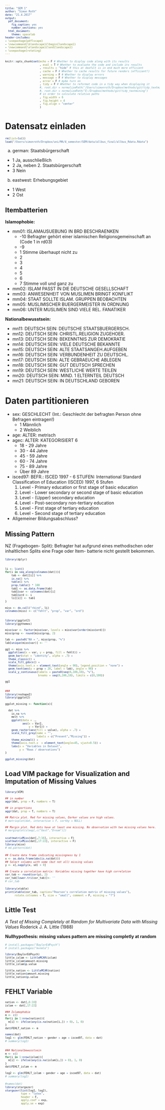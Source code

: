 ```yaml
---
title: "SEM 1"
author: "Simon Roth"
date: "21.4.2017"
output:
  pdf_document:
    fig_caption: yes
    number_sections: yes
  html_document:
    theme: spacelab
header-includes:
- \usepackage{pdflscape}
- \newcommand{\blandscape}{\begin{landscape}}
- \newcommand{\elandscape}{\end{landscape}}
- \usepackage{rotating}
---
```


```r
knitr::opts_chunk$set(echo = F # Whether to display code along with its results
                      , eval = T # Whether to evaluate the code and include its results
                      , results = "hide" # this at deafult is in end much more efficient
                      , cache = F # Whether to cache results for future renders (efficient!)
                      , warning = F # Whether to display errors
                      , message = F # Whether to display messages
                      , error = F # mybe turn on
                      , tidy = F # Whether to reformat code in a tidy way when displaying it
                      #, root.dir = normalizePath('/Users/simonroth/Dropbox/methods/git/tidy_textmining/my_summary/') 
                      #, root.dir = normalizePath("E:/Dropbox/methods/git/tidy_textmining")
                      # in order to calculate relative paths
                      , fig.width = 6
                      , fig.height = 4
                      , fig.align = "center"
                      )
```

<style type="text/css">
body, td {
   font-size: 14px;
}
r.code{
  font-size: 10px;
}
pre {
  font-size: 10px
}
</style>

# Datensatz einladen

```r
rm(list=ls())
load("/Users/simonroth/Dropbox/uni/MA/4_semester/SEM/data/allbus_final/allbus_Rdata.Rdata")
```

a. german: Staatsbürgerschaft
* 1 Ja, ausschließlich
* 2 Ja, neben 2. Staatsbürgerschaft
* 3 Nein

b. eastwest: Erhebungsgebiet
* 1 West 
* 2 Ost

## Itembatterien 

**Islamophobie:** 

* mm01: ISLAMAUSUEBUNG IN BRD BESCHRAENKEN
    + -10 Befragter gehört einer islamischen Religionsgemeinschaft an (Code 1 in rd03)
    + -9
    + 1 Stimme überhaupt nicht zu
    + 2
    + 3
    + 4
    + 5 
    + 6 
    + 7 Stimme voll und ganz zu
* mm02: ISLAM PASST IN DIE DEUTSCHE GESELLSCHAFT
* mm03: ANWESENHEIT VON MUSLIMEN BRINGT KONFLIKT
* mm04: STAAT SOLLTE ISLAM. GRUPPEN BEOBACHTEN
* mm05: MUSLIMISCHER BUERGERMEISTER IN ORDNUNG
* mm06: UNTER MUSLIMEN SIND VIELE REL. FANATIKER


<!-- **Einbürgerung:** -->

<!-- * mn01: EINBUERGERUNG: SOLLTE HIER GEBOREN SEIN -->
<!-- * mn02: EINBUERGERUNG: DEUTSCHE ABSTAMMUNG HABEN -->
<!-- * mn03: EINBUERGERUNG: DEUTSCH SPRECHEN -->
<!-- * mn04: EINBUERGERUNG: LANGE BEI UNS GELEBT -->
<!-- * mn05: EINBUERGERUNG: LEBENSSTILANPASSUNG -->
<!-- * mn06: EINBUERGERUNG: IN CHRISTLICH.KIRCHE SEIN -->
<!-- * mn07: EINBUERGERUNG: KEINE STRAFTATEN -->
<!-- * mn08: EINBUERGERUNG: EIGENER LEBENSUNTERHALT -->
<!-- * mn09: EINBUERGERUNG: ZU GRUNDGESETZ BEKENNEN -->
<!-- * mn10: KOENNEN MIGRANTEN ECHTE DEUTSCHE WERDEN? -->


**Nationalbewusstsein:**

* mn11: DEUTSCH SEIN: DEUTSCHE STAATSBUERGERSCH.
* mn12: DEUTSCH SEIN: CHRISTL.RELIGION ZUGEHOER.
* mn13: DEUTSCH SEIN: BEKENNTNIS ZUR DEMOKRATIE
* mn14: DEUTSCH SEIN: VIELE DEUTSCHE BEKANNTE
* mn15: DEUTSCH SEIN: ALTE STAATSANGEH.AUFGEBEN
* mn16: DEUTSCH SEIN: VERBUNDENHEIT ZU DEUTSCHL.
* mn17: DEUTSCH SEIN: ALTE GEBRAEUCHE ABLEGEN
* mn18: DEUTSCH SEIN: GUT DEUTSCH SPRECHEN
* mn19: DEUTSCH SEIN: WESTLICHE WERTE TEILEN
* mn20: DEUTSCH SEIN: MIND. 1 ELTERNTEIL DEUTSCH
* mn21: DEUTSCH SEIN: IN DEUTSCHLAND GEBOREN


# Daten partitionieren

* sex: GESCHLECHT (Int.: Geschlecht der befragten Person ohne Befragen eintragen!)
    + 1 Männlich 
    + 2 Weiblich
* age: ALTER: metrisch
* agec: ALTER: KATEGORISIERT 6
    + 18 - 29 Jahre
    + 30 - 44 Jahre
    + 45 - 59 Jahre
    + 60 - 74 Jahre
    + 75 - 89 Jahre
    + Über 89 Jahre
* isced97: BEFR.: ISCED 1997 - 6 STUFEN: International Standard Classification of Education (ISCED) 1997, 6 Stufen
    1. Level - Primary education or first stage of basic education
    2. Level - Lower secondary or second stage of basic education
    3. Level - (Upper) secondary education
    4. Level - Post-secondary non-tertiary education
    5. Level - First stage of tertiary education
    6. Level - Second stage of tertiary education
* Allgemeiner Bildungsabschluss?

## Missing Pattern

NZ (Fragebogen- Split): Befragter hat aufgrund eines methodischen oder inhaltlichen Splits eine Frage oder Item- batterie nicht gestellt bekommen.

```r
library(dplyr)


li <- list()
for(i in seq_along(colnames(dat))){
    tab <- dat[[i]] %>%
    is.na() %>%
    table() %>%
    prop.table() * 100
    tab1 <- as.data.frame(tab)
    tab1$var <- colnames(dat)[i]
    tab1$ord <- i
    li[[i]] <- tab1
}

miss <- do.call("rbind", li)
colnames(miss) <- c("fehlt", "prop", "var", "ord")


library(ggplot2)
library(ggthemes)

miss$var <- factor(miss$var, levels = miss$var[order(miss$ord)])
miss$prop <- round(miss$prop, 2)

lab <- paste0("NA = ", miss$prop, "%")
lab[unique(miss$var)] <- ''

gg1 <- miss %>%
  ggplot(aes(x = var, y = prop, fill = fehlt)) +
  geom_bar(stat = "identity", alpha = .7) + 
  theme_classic() + 
  scale_fill_gdocs() +
  theme(axis.text.x = element_text(angle = 90), legend.position = "none") +
  geom_text(aes(y = prop + 20, label = lab), angle = 90) +
  scale_y_continuous(labels = paste0(seq(0,100,10), "%"), 
                     breaks = seq(0,100,10), limits = c(0,100))

gg1


###
library(reshape2)
library(ggplot2)

ggplot_missing <- function(x){
  
  dat %>% 
    is.na %>%
    melt %>%
    ggplot(data = .,
           aes(x = Var2,
               y = Var1)) +
    geom_raster(aes(fill = value), alpha = .7) +
    scale_fill_grey(name = "",
                    labels = c("Present","Missing")) +
    theme_minimal() + 
    theme(axis.text.x  = element_text(angle=45, vjust=0.5)) + 
    labs(x = "Variables in Dataset",
         y = "Rows / observations")
}

ggplot_missing(dat)
```

## Load VIM package for Visualization and Imputation of Missing Values

```r
library(VIM)

## in number
aggr(dat, prop = F, numbers = T)

## in proportions
aggr(dat, prop = T, numbers = T)

## Matrix plot. Red for missing values, Darker values are high values.
# matrixplot(dat, interactive = F, sortby = NULL)

## Margin plot. Red dots have at least one missing. No observation with two missing values here.
# marginplot(sleep[,c("Gest","Dream")])
```


```r
scattmatrixMiss(dat[,7:16], interactive = F)
scattmatrixMiss(dat[,17:22], interactive = F)
library(mice)
# md.pattern(dat)
```


```r
## Create data frame indicating missingness by 1
x <- as.data.frame(abs(is.na(dat)))
## Select columns with some (but not all) missing values
y <- x[,sapply(x, sd) > 0]

## Create a correlation matrix: Variables missing together have high correlation
cor_tab <- round(cor(y), 2)
cor_tab[lower.tri(cor_tab)]<- ''
# cor_tab
```

\newpage
\blandscape
```r
library(xtable)
print(xtable(cor_tab, caption="Pearson's correlation matrix of missing values"),
      rotate.colnames = T, size = "small", comment = F, missing = "?")
```
\elandscape



## Little Test
*A Test of Missing Completely at Random for Multivariate Data with Missing Values*
Roderick J. A. Little (1988)

**Nullhypothesis: missing values pattern are missing completly at random**


```r
# install.packages("BaylorEdPsych")
# install.packages("mvnmle")

library(BaylorEdPsych)
little_islam <- LittleMCAR(islam)
little_islam$amount.missing
little_islam$p.value

little_nation <- LittleMCAR(nation)
little_nation$amount.missing
little_nation$p.value
```




## FEHLT Variable
```r
nation <- dat[,6:16]
islam <- dat[,17:22]

### Islamophobie
m <- c()
for(i in 1:nrow(nation)){
  m[i] <- ifelse(any(is.na(nation[i,]) > 0), 1, 0)
}
dat$FEHLT_nation <- m

names(dat)
log1 <- glm(FEHLT_nation ~ gender + age + isced97, data = dat)
# summary(log1)


### Nationalbewusstsein
m <- c()
for(i in 1:nrow(islam)){
  m[i] <- ifelse(any(is.na(islam[i,]) > 0), 1, 0)
}
dat$FEHLT_islam <- m

log2 <- glm(FEHLT_islam ~ gender + age + isced97, data = dat)
# summary(log2)
```

```r
#names(dat)
library(stargazer)
stargazer(list(log1, log2),
          type = "latex",
          header = F,
          apply.coef = exp,
          apply.se = exp)
```










